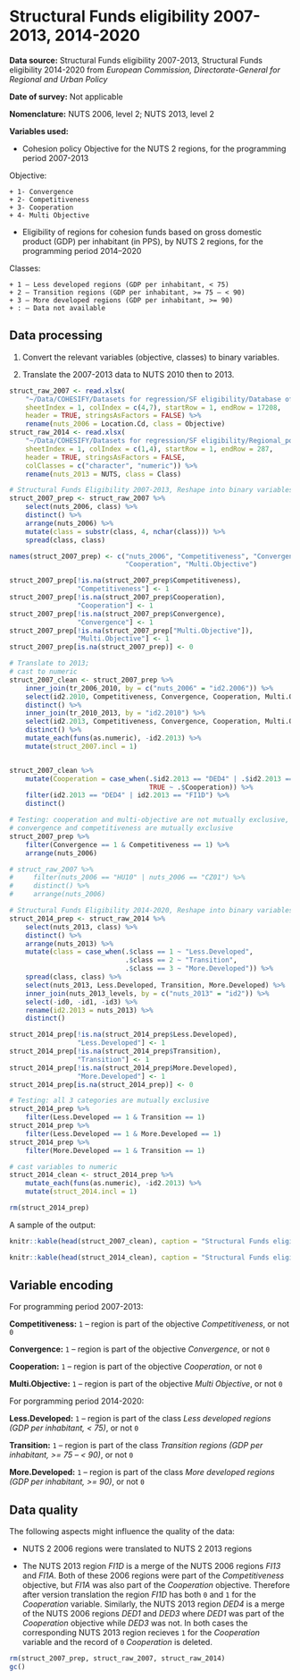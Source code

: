 # Structural Funds eligibility 2007-2013, 2014-2020

**Data source:** Structural Funds eligibility 2007-2013, Structural Funds eligibility 2014-2020 from *European Commission, Directorate-General for Regional and Urban Policy*

**Date of survey:** Not applicable

**Nomenclature:** NUTS 2006, level 2; NUTS 2013, level 2

**Variables used:**

+ Cohesion policy Objective for the NUTS 2 regions, for the programming period 2007-2013

Objective:

    + 1- Convergence
    + 2- Competitiveness
    + 3- Cooperation
    + 4- Multi Objective

+ Eligibility of regions for cohesion funds based on gross domestic product (GDP) per inhabitant (in PPS), by NUTS 2 regions, for the programming period 2014–2020

Classes:

    + 1 – Less developed regions (GDP per inhabitant, < 75)
    + 2 – Transition regions (GDP per inhabitant, >= 75 – < 90)
    + 3 – More developed regions (GDP per inhabitant, >= 90)
    + : – Data not available

## Data processing

1. Convert the relevant variables (objective, classes) to binary variables.

2. Translate the 2007-2013 data to NUTS 2010 then to 2013.

```r
struct_raw_2007 <- read.xlsx(
    "~/Data/COHESIFY/Datasets for regression/SF eligibility/Database of the cumulative allocations to selected projects and expenditure at NUTS2 2007-2013.xlsx",
    sheetIndex = 1, colIndex = c(4,7), startRow = 1, endRow = 17208, 
    header = TRUE, stringsAsFactors = FALSE) %>% 
    rename(nuts_2006 = Location.Cd, class = Objective)
struct_raw_2014 <- read.xlsx(
    "~/Data/COHESIFY/Datasets for regression/SF eligibility/Regional_policies_and_Europe_2020_RYB2016.xlsx",
    sheetIndex = 1, colIndex = c(1,4), startRow = 1, endRow = 287, 
    header = TRUE, stringsAsFactors = FALSE,
    colClasses = c("character", "numeric")) %>% 
    rename(nuts_2013 = NUTS, class = Class)
```

```r
# Structural Funds Eligibility 2007-2013, Reshape into binary variables
struct_2007_prep <- struct_raw_2007 %>% 
    select(nuts_2006, class) %>% 
    distinct() %>% 
    arrange(nuts_2006) %>% 
    mutate(class = substr(class, 4, nchar(class))) %>% 
    spread(class, class)

names(struct_2007_prep) <- c("nuts_2006", "Competitiveness", "Convergence",
                             "Cooperation", "Multi.Objective")

struct_2007_prep[!is.na(struct_2007_prep$Competitiveness),
                 "Competitiveness"] <- 1
struct_2007_prep[!is.na(struct_2007_prep$Cooperation),
                 "Cooperation"] <- 1
struct_2007_prep[!is.na(struct_2007_prep$Convergence),
                 "Convergence"] <- 1
struct_2007_prep[!is.na(struct_2007_prep["Multi.Objective"]),
                 "Multi.Objective"] <- 1
struct_2007_prep[is.na(struct_2007_prep)] <- 0

# Translate to 2013;
# cast to numeric
struct_2007_clean <- struct_2007_prep %>% 
    inner_join(tr_2006_2010, by = c("nuts_2006" = "id2.2006")) %>% 
    select(id2.2010, Competitiveness, Convergence, Cooperation, Multi.Objective) %>% 
    distinct() %>% 
    inner_join(tr_2010_2013, by = "id2.2010") %>% 
    select(id2.2013, Competitiveness, Convergence, Cooperation, Multi.Objective) %>% 
    distinct() %>% 
    mutate_each(funs(as.numeric), -id2.2013) %>% 
    mutate(struct_2007.incl = 1)


struct_2007_clean %>%
    mutate(Cooperation = case_when(.$id2.2013 == "DED4" | .$id2.2013 == "FI1D" ~ as.character(1),
                                   TRUE ~ .$Cooperation)) %>%
    filter(id2.2013 == "DED4" | id2.2013 == "FI1D") %>%
    distinct()

```

```r
# Testing: cooperation and multi-objective are not mutually exclusive, 
# convergence and competitiveness are mutually exclusive
struct_2007_prep %>% 
    filter(Convergence == 1 & Competitiveness == 1) %>% 
    arrange(nuts_2006)

# struct_raw_2007 %>% 
#     filter(nuts_2006 == "HU10" | nuts_2006 == "CZ01") %>% 
#     distinct() %>% 
#     arrange(nuts_2006)
```

```r
# Structural Funds Eligibility 2014-2020, Reshape into binary variables
struct_2014_prep <- struct_raw_2014 %>% 
    select(nuts_2013, class) %>% 
    distinct() %>% 
    arrange(nuts_2013) %>% 
    mutate(class = case_when(.$class == 1 ~ "Less.Developed",
                             .$class == 2 ~ "Transition",
                             .$class == 3 ~ "More.Developed")) %>% 
    spread(class, class) %>% 
    select(nuts_2013, Less.Developed, Transition, More.Developed) %>% 
    inner_join(nuts_2013_levels, by = c("nuts_2013" = "id2")) %>% 
    select(-id0, -id1, -id3) %>% 
    rename(id2.2013 = nuts_2013) %>% 
    distinct()

struct_2014_prep[!is.na(struct_2014_prep$Less.Developed),
                 "Less.Developed"] <- 1
struct_2014_prep[!is.na(struct_2014_prep$Transition),
                 "Transition"] <- 1
struct_2014_prep[!is.na(struct_2014_prep$More.Developed),
                 "More.Developed"] <- 1
struct_2014_prep[is.na(struct_2014_prep)] <- 0

# Testing: all 3 categories are mutually exclusive
struct_2014_prep %>% 
    filter(Less.Developed == 1 & Transition == 1)
struct_2014_prep %>% 
    filter(Less.Developed == 1 & More.Developed == 1)
struct_2014_prep %>% 
    filter(More.Developed == 1 & Transition == 1)

# cast variables to numeric
struct_2014_clean <- struct_2014_prep %>% 
    mutate_each(funs(as.numeric), -id2.2013) %>%
    mutate(struct_2014.incl = 1)

rm(struct_2014_prep)
```

A sample of the output:

```r
knitr::kable(head(struct_2007_clean), caption = "Structural Funds eligibility 2007-2013")
```

```r
knitr::kable(head(struct_2014_clean), caption = "Structural Funds eligibility 2014-2020")
```

## Variable encoding

For programming period 2007-2013:

**Competitiveness:** `1` – region is part of the objective *Competitiveness*, or not `0`

**Convergence:** `1` – region is part of the objective *Convergence*, or not `0`

**Cooperation:** `1` – region is part of the objective *Cooperation*, or not `0`

**Multi.Objective:** `1` – region is part of the objective *Multi Objective*, or not `0`

For porgramming period 2014-2020:

**Less.Developed:** `1` – region is part of the class *Less developed regions (GDP per inhabitant, < 75)*, or not `0`

**Transition:** `1` – region is part of the class *Transition regions (GDP per inhabitant, >= 75 – < 90)*, or not `0`

**More.Developed:** `1` – region is part of the class *More developed regions (GDP per inhabitant, >= 90)*, or not `0`


## Data quality

The following aspects might influence the quality of the data:

+ NUTS 2 2006 regions were translated to NUTS 2 2013 regions

+ The NUTS 2013 region *FI1D* is a merge of the NUTS 2006 regions *FI13* and *FI1A*. Both of these 2006 regions were part of the *Competitiveness* objective, but *FI1A* was also part of the *Cooperation* objective. Therefore after version translation the region *FI1D* has both `0` and `1` for the *Cooperation* variable. Similarly, the NUTS 2013 region *DED4* is a merge of the NUTS 2006 regions *DED1* and *DED3* where *DED1* was part of the *Cooperation* objective while *DED3* was not. In both cases the corresponding NUTS 2013 region recieves `1` for the *Cooperation* variable and the record of `0` *Cooperation* is deleted.

```r
rm(struct_2007_prep, struct_raw_2007, struct_raw_2014)
gc()
```
